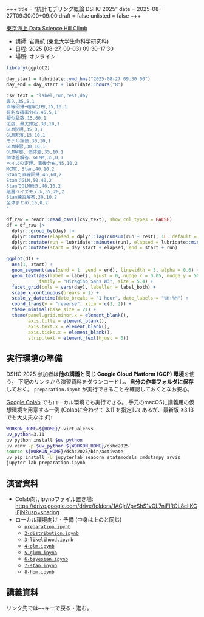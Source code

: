 +++
title = "統計モデリング概論 DSHC 2025"
date = 2025-08-27T09:30:00+09:00
draft = false
unlisted = false
+++

[東京海上 Data Science Hill Climb](https://tokiomarine-dshc.com/)

- 講師: 岩嵜航 (東北大学生命科学研究科)
- 日程: 2025 {08-27, 09-03} 09:30--17:30
- 場所: オンライン

```r
library(ggplot2)

day_start = lubridate::ymd_hms("2025-08-27 09:30:00")
day_end = day_start + lubridate::hours("8")

csv_text = "label,run,rest,day
導入,35,5,1
直線回帰+確率分布,35,10,1
有名な確率分布,45,5,1
擬似乱数,15,60,1
尤度、最尤推定,30,10,1
GLM説明,35,0,1
GLM実演,15,10,1
モデル評価,30,10,1
GLM練習,30,10,1
GLM解答、個体差,35,10,1
個体差解答、GLMM,35,0,1
ベイズの定理、事後分布,45,10,2
MCMC、Stan,40,10,2
Stanで直線回帰,45,60,2
StanでGLM,50,40,2
StanでGLM続き,40,10,2
階層ベイズモデル,35,20,2
Stan練習解答,30,10,2
全体まとめ,15,0,2
"

df_raw = readr::read_csv(I(csv_text), show_col_types = FALSE)
df = df_raw |>
  dplyr::group_by(day) |>
  dplyr::mutate(elapsed = dplyr::lag(cumsum(run + rest), 1L, default = 0)) |>
  dplyr::mutate(run = lubridate::minutes(run), elapsed = lubridate::minutes(elapsed)) |>
  dplyr::mutate(start = day_start + elapsed, end = start + run)

ggplot(df) +
  aes(1, start) +
  geom_segment(aes(xend = 1, yend = end), linewidth = 3, alpha = 0.6) +
  geom_text(aes(label = label), hjust = 0, nudge_x = 0.05, nudge_y = 500,
            family = "Hiragino Sans W3", size = 5.4) +
  facet_grid(cols = vars(day), labeller = label_both) +
  scale_x_continuous(breaks = 1) +
  scale_y_datetime(date_breaks = "1 hour", date_labels = "%H:%M") +
  coord_trans(y = "reverse", xlim = c(1, 2)) +
  theme_minimal(base_size = 21) +
  theme(panel.grid.minor.x = element_blank(),
        axis.title = element_blank(),
        axis.text.x = element_blank(),
        axis.ticks.x = element_blank(),
        strip.text = element_text(hjust = 0))
```

## 実行環境の準備

DSHC 2025 参加者は**他の講義と同じ Google Cloud Platform (GCP) 環境**を使う。
下記のリンクから演習資料をダウンロードし、**自分の作業フォルダに保存**しておく。
`preparation.ipynb` が実行できることを確認しておくとなお安心。

[Google Colab](https://colab.research.google.com/?hl=en)
でもローカル環境でも実行できる。
手元のmacOSに講義用の仮想環境を用意する一例
(Colabに合わせて 3.11 を指定してあるが、最新版 ≥3.13 でも大丈夫なはず):
```sh
WORKON_HOME=${HOME}/.virtualenvs
uv_python=3.11
uv python install $uv_python
uv venv -p $uv_python ${WORKON_HOME}/dshc2025
source ${WORKON_HOME}/dshc2025/bin/activate
uv pip install -U jupyterlab seaborn statsmodels cmdstanpy arviz
jupyter lab preparation.ipynb
```


## 演習資料

- Colab向けipynbファイル置き場:
  <https://drive.google.com/drive/folders/1ACjnVpvShS1vOL7niFlROL8cIlKClFjN?usp=sharing>
- ローカル環境向け・予備 (中身は上のと同じ)
  - [`preparation.ipynb`](preparation.ipynb)
  - [`2-distribution.ipynb`](2-distribution.ipynb)
  - [`3-likelihood.ipynb`](3-likelihood.ipynb)
  - [`4-glm.ipynb`](4-glm.ipynb)
  - [`5-glmm.ipynb`](5-glmm.ipynb)
  - [`6-bayesian.ipynb`](6-bayesian.ipynb)
  - [`7-stan.ipynb`](7-stan.ipynb)
  - [`8-hbm.ipynb`](8-hbm.ipynb)


## 講義資料

リンク先では<kbd>←</kbd><kbd>→</kbd>キーで戻る・進む。
